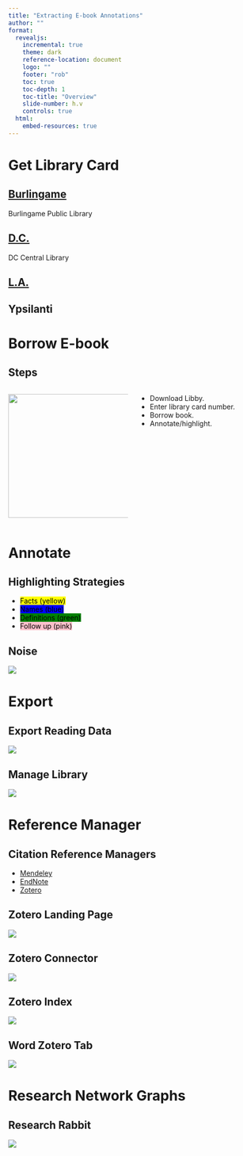 ```yaml
---
title: "Extracting E-book Annotations"
author: ""
format:
  revealjs:
    incremental: true
    theme: dark
    reference-location: document
    logo: ""
    footer: "rob"
    toc: true
    toc-depth: 1
    toc-title: "Overview"
    slide-number: h.v
    controls: true
  html:
    embed-resources: true
---
```


# Get Library Card

## [Burlingame](https://www.burlingame.org/library/)  {background-image="https://github.com/RobWiederstein/libby/blob/main/img/bgame_library.jpg"}


::: {.notes}
Burlingame Public Library
:::


##  [D.C.](https://www.dclibrary.org) {background-image="https://github.com/RobWiederstein/libby/blob/main/img/dc_central_library.jpg"}

:::{.notes}
DC Central Library
:::

##  [L.A.](https://www.lapl.org) {background-image="https://github.com/RobWiederstein/libby/blob/main/img/la_library.jpg"}

## Ypsilanti    {background-image="https://github.com/RobWiederstein/libby/blob/main/img/ypsilanti_library.jpg"}

# Borrow E-book

## Steps


:::: {.columns}

::: {.column width="50%"}
![](img\Libby_icon_+_wordmark_V.svg){.absolute width="250" top="150" left="100"}
:::

::: {.column width="50%"}
- Download Libby.
- Enter library card number.
- Borrow book.
- Annotate/highlight.
:::

::::

# Annotate

## Highlighting Strategies

:::{.nonincremental}
-  <mark>Facts (yellow)</mark>
-  <mark style="background: blue!important">Names (blue)</mark>
-  <mark style="background: green!important">Definitions (green)</mark>
-  <mark style="background: pink!important">Follow up (pink)</mark>
:::

## Noise

![](img\noise_page.jpeg)

# Export

## Export Reading Data

![](img\export_reading_data.jpeg)

## Manage Library

![](img\manage_library.jpeg)

# Reference Manager

## Citation Reference Managers 

:::{.nonincremental}
- [Mendeley](https://www.mendeley.com/reference-management/reference-manager/)
- [EndNote](http://endnote.com)
- [Zotero](https://www.zotero.org)
:::

## Zotero Landing Page

![](img\zotero_landing.png){.r-stretch}

## Zotero Connector

![](img\zotero_connector.jpeg){.r-stretch}

## Zotero Index

![](img\zotero_view.png){.r-stretch}

## Word Zotero Tab

![](img\word_zotero_tab.jpg)



# Research Network Graphs


## Research Rabbit

![](img\network_graph.jpg)
